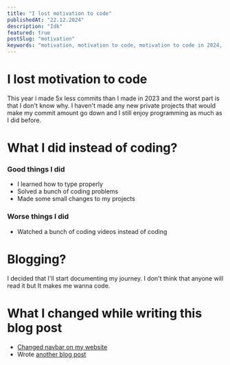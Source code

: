 ```yaml
---
title: "I lost motivation to code"
publishedAt: "22.12.2024"
description: "Idk"
featured: true
postSlug: "motivation"
keywords: "motivation, motivation to code, motivation to code in 2024, wiktrek, wiktrek.xyz, motivation to code in 2024, motivation to code in 2025"
---
```


# I lost motivation to code

This year i made 5x less commits than I made in 2023 and the worst part is that I don't know why. I haven't made any new private projects that would make my commit amount go down and I still enjoy programming as much as I did before.

# What I did instead of coding?

### Good things I did

- I learned how to type properly
- Solved a bunch of coding problems
- Made some small changes to my projects

### Worse things I did

- Watched a bunch of coding videos instead of coding

# Blogging?

I decided that I'll start documenting my journey. I don't think that anyone will read it but It makes me wanna code.

# What I changed while writing this blog post

- [Changed navbar on my website](https://github.com/wiktrek/wiktrekxyz/commit/186019954b0193157f120aef6692aacc13a8937a)
- Wrote [another blog post](https://wiktrek.xyz/blog/laptop)
